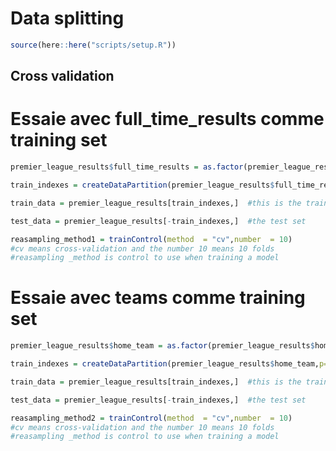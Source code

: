 # Data splitting

```r
source(here::here("scripts/setup.R"))
```

## Cross validation

# Essaie avec full_time_results comme training set

```r

premier_league_results$full_time_results = as.factor(premier_league_results$full_time_results) #to transform our response variable to a factor in order to take into consideration the levels

train_indexes = createDataPartition(premier_league_results$full_time_results,p=0.8,list=FALSE) # p percentage of the training set, in this case 80%

train_data = premier_league_results[train_indexes,]  #this is the training set

test_data = premier_league_results[-train_indexes,]  #the test set

reasampling_method1 = trainControl(method  = "cv",number  = 10) 
#cv means cross-validation and the number 10 means 10 folds
#reasampling _method is control to use when training a model

```


# Essaie avec teams comme training set
```r

premier_league_results$home_team = as.factor(premier_league_results$home_team) #to transform our response variable to a factor in order to take into consideration the levels

train_indexes = createDataPartition(premier_league_results$home_team,p=0.8,list=FALSE) # p percentage of the training set, in this case 80%

train_data = premier_league_results[train_indexes,]  #this is the training set

test_data = premier_league_results[-train_indexes,]  #the test set

reasampling_method2 = trainControl(method  = "cv",number  = 10) 
#cv means cross-validation and the number 10 means 10 folds
#reasampling _method is control to use when training a model

```
